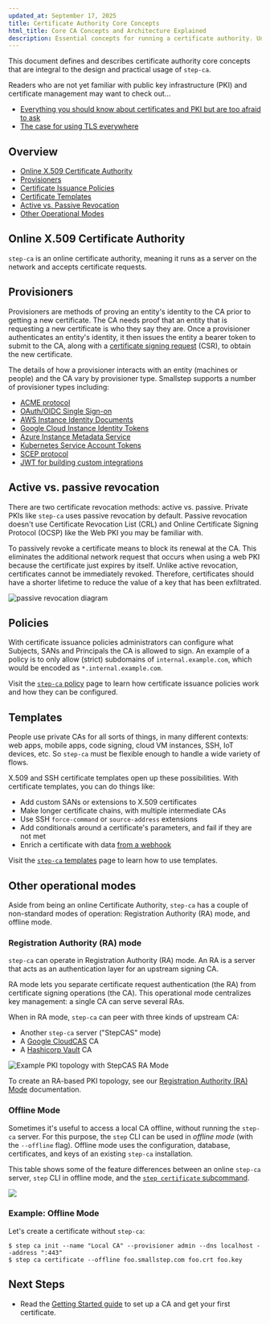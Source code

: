 ```yaml
---
updated_at: September 17, 2025
title: Certificate Authority Core Concepts
html_title: Core CA Concepts and Architecture Explained
description: Essential concepts for running a certificate authority. Understand CA architecture, trust models, and security considerations.
---
```



This document defines and describes certificate authority core concepts that are integral to the design
and practical usage of `step-ca`.

Readers who are not yet familiar with public key infrastructure (PKI) and 
certificate management may want to check out...

- [Everything you should know about certificates and PKI but are too afraid to ask](https://smallstep.com/blog/everything-pki/)
- [The case for using TLS everywhere](https://smallstep.com/blog/use-tls/)

## Overview

- [Online X.509 Certificate Authority](#online-x509-certificate-authority)
- [Provisioners](#provisioners)
- [Certificate Issuance Policies](#policies)
- [Certificate Templates](#templates)
- [Active vs. Passive Revocation](#active-vs-passive-revocation)
- [Other Operational Modes](#other-operational-modes)

## Online X.509 Certificate Authority

`step-ca` is an online certificate authority, meaning it runs as a server
on the network and accepts certificate requests.

## Provisioners

Provisioners are methods of proving an entity's identity to the CA prior to getting a new certificate.
The CA needs proof that an entity that is requesting a new certificate is who they say they are.
Once a provisioner authenticates an entity's identity, it then issues the entity a bearer token to submit to the CA, along with a [certificate
signing
request](https://smallstep.com/blog/everything-pki.html#certificate-signing-requests
'CSR') (CSR), to obtain the new certificate.

The details of how a provisioner interacts with an entity (machines or people) and the CA vary by provisioner type.
Smallstep supports a number of provisioner types including:

- [ACME protocol](./provisioners.mdx#acme)
- [OAuth/OIDC Single Sign-on](./provisioners.mdx#oauthoidc-single-sign-on)
- [AWS Instance Identity Documents](./provisioners.mdx#aws)
- [Google Cloud Instance Identity Tokens](./provisioners.mdx#gcp)
- [Azure Instance Metadata Service](./provisioners.mdx#azure) 
- [Kubernetes Service Account Tokens](./provisioners.mdx#k8ssa-kubernetes-service-account) 
- [SCEP protocol](./provisioners.mdx#scep)
- [JWT for building custom integrations](./provisioners.mdx#jwt)

## Active vs. passive revocation

There are two certificate revocation methods: active vs. passive.
Private PKIs like `step-ca` uses passive revocation by default.
Passive revocation doesn't use Certificate Revocation List (CRL) and Online Certificate Signing Protocol (OCSP) like the Web PKI you may be familiar with. 

To passively revoke a certificate means to block its renewal at the CA.
This eliminates the additional network request that occurs when using a web PKI because the certificate just expires by itself. 
Unlike active revocation, certificates cannot be immediately revoked.
Therefore, certificates should have a shorter lifetime to reduce the value of a key that has been exfiltrated.

![passive revocation diagram](/graphics/passive-revocation.png)

## Policies

With certificate issuance policies administrators can configure what Subjects, SANs and Principals the CA is allowed to sign.
An example of a policy is to only allow (strict) subdomains of `internal.example.com`, which would be encoded as `*.internal.example.com`.

Visit the [`step-ca` policy](./policies.mdx) page to learn how certificate issuance policies work and how they can be configured.

## Templates

People use private CAs for all sorts of things, in many different contexts:
web apps, mobile apps, code signing, cloud VM instances, SSH, IoT devices, etc.
So `step-ca` must be flexible enough to handle a wide variety of flows.

X.509 and SSH certificate templates open up these possibilities.
With certificate templates, you can do things like:

- Add custom SANs or extensions to X.509 certificates
- Make longer certificate chains, with multiple intermediate CAs
- Use SSH `force-command` or `source-address` extensions
- Add conditionals around a certificate's parameters, and fail if they are not met
- Enrich a certificate with data [from a webhook](./webhooks.mdx)

Visit the [`step-ca` templates](./templates.mdx) page to learn how to use templates.

## Other operational modes

Aside from being an online Certificate Authority, `step-ca` has a couple of non-standard modes of operation:
Registration Authority (RA) mode, and offline mode.

### Registration Authority (RA) mode

`step-ca` can operate in Registration Authority (RA) mode.
An RA is a server that acts as an authentication layer for an upstream signing CA.

RA mode lets you separate certificate request authentication (the RA) from certificate signing operations (the CA).
This operational mode centralizes key management:
a single CA can serve several RAs.

When in RA mode, `step-ca` can peer with three kinds of upstream CA:

- Another `step-ca` server ("StepCAS" mode)
- A [Google CloudCAS](https://cloud.google.com/certificate-authority-service/) CA
- A [Hashicorp Vault](https://www.hashicorp.com/products/vault) CA

![Example PKI topology with StepCAS RA Mode](/graphics/stepcas-ra-mode.png)

To create an RA-based PKI topology, see our [Registration Authority (RA) Mode](./registration-authority-ra-mode.mdx) documentation.

### Offline Mode

Sometimes it's useful to access a local CA offline, without running the `step-ca` server.
For this purpose, the `step` CLI can be used in _offline mode_ (with the `--offline` flag).
Offline mode uses the configuration, database, certificates, and keys of an existing `step-ca` installation.

This table shows some of the feature differences between an online `step-ca` server, `step` CLI in offline mode, and the [`step certificate` subcommand](https://smallstep.com/docs/step-cli/basic-crypto-operations#run-an-offline-x509-certificate-authority).

![](/graphics/cas-three-ways.png)

### Example: Offline Mode

Let's create a certificate without `step-ca`:

```shell-session nocopy
$ step ca init --name "Local CA" --provisioner admin --dns localhost --address ":443"
$ step ca certificate --offline foo.smallstep.com foo.crt foo.key
```

## Next Steps

- Read the [Getting Started guide](./getting-started.mdx) to set up a CA and get your first certificate.
